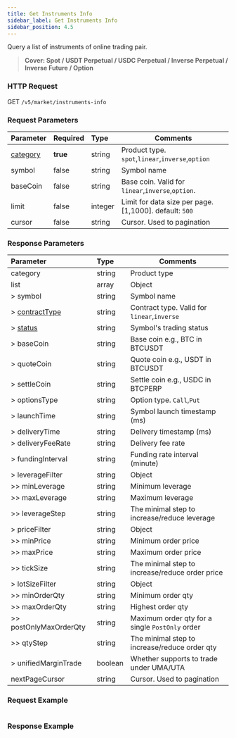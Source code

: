 ```yaml
---
title: Get Instruments Info
sidebar_label: Get Instruments Info
sidebar_position: 4.5
---
```


Query a list of instruments of online trading pair.
> **Cover: Spot / USDT Perpetual / USDC Perpetual / Inverse Perpetual / Inverse Future / Option**


### HTTP Request
GET `/v5/market/instruments-info`

### Request Parameters
| Parameter | Required | Type | Comments|
|:----- |:-------|:-----|------ |
|[category](../enum#category) |<b>true</b> |string |Product type. `spot`,`linear`,`inverse`,`option`|
|symbol |false |string |Symbol name|
|baseCoin |false |string |Base coin. Valid for `linear`,`inverse`,`option`.|
|limit |false |integer |Limit for data size per page. [1,1000]. default: `500`|
|cursor |false |string |Cursor. Used to pagination|

### Response Parameters
| Parameter | Type | Comments|
|:----- |:-----|----- |
|category |string |Product type |
|list |array |Object |
|> symbol |string |Symbol name |
|> [contractType](../enum#contracttype) |string |Contract type. Valid for `linear`,`inverse`|
|> [status](../enum#status) |string |Symbol's trading status |
|> baseCoin |string |Base coin e.g., BTC in BTCUSDT |
|> quoteCoin |string |Quote coin e.g., USDT in BTCUSDT |
|> settleCoin |string |Settle coin e.g., USDC in BTCPERP |
|> optionsType |string |Option type. `Call`,`Put` |
|> launchTime |string |Symbol launch timestamp (ms) |
|> deliveryTime |string |Delivery timestamp (ms) |
|> deliveryFeeRate |string |Delivery fee rate |
|> fundingInterval |string |Funding rate interval (minute) |
|> leverageFilter |string |Object |
|>> minLeverage |string |Minimum leverage |
|>> maxLeverage |string |Maximum leverage |
|>> leverageStep |string |The minimal step to increase/reduce leverage |
|> priceFilter |string |Object |
|>> minPrice |string |Minimum order price |
|>> maxPrice |string |Maximum order price |
|>> tickSize |string |The minimal step to increase/reduce order price |
|> lotSizeFilter |string |Object |
|>> minOrderQty |string |Minimum order qty |
|>> maxOrderQty |string |Highest order qty |
|>> postOnlyMaxOrderQty |string |Maximum order qty for a single `PostOnly` order |
|>> qtyStep |string |The minimal step to increase/reduce order qty |
|> unifiedMarginTrade |boolean |Whether supports to trade under UMA/UTA |
|nextPageCursor |string |Cursor. Used to pagination |

### Request Example

<Tabs>
<TabItem value="console" label="Console">

```http

```

</TabItem>
</Tabs>

### Response Example

<Tabs>
<TabItem value="js linear" label="linear">

```json

```

</TabItem>
</Tabs>
